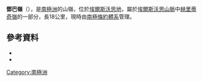 {{coord|79|33|S|84|16|W|source:GNIS|display=title}}

'''鄧巴嶺'''（{{lang-en|Dunbar Ridge}}），是[[南極洲|南極洲]]的山嶺，位於[[埃爾斯沃思地|埃爾斯沃思地]]，屬於[[埃爾斯沃思山脈|埃爾斯沃思山脈]]中[[赫里蒂奇嶺|赫里蒂奇嶺]]的一部分，長18公里，現時由[[南極條約體系|南極條約體系]]管理。

==參考資料==
*{{cite gnis | type = antarid | id = 4163| name = Dunbar Ridge| accessdate = 2012-02-02}}
*{{usgs-gazetteer|id=4163}}

{{DEFAULTSORT:Dunbar Ridge}}
[[Category:南極洲|Category:南極洲]]


{{EllsworthLand-geo-stub}}